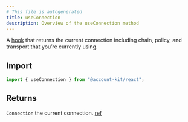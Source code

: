 ```yaml
---
# This file is autogenerated
title: useConnection
description: Overview of the useConnection method
---
```


A [hook](https://github.com/alchemyplatform/aa-sdk/blob/main/account-kit/react/src/hooks/useConnection.ts) that returns the current connection including chain, policy, and transport that you’re currently using.

## Import

```ts
import { useConnection } from "@account-kit/react";
```

## Returns

`Connection`
the current connection. [ref](https://github.com/alchemyplatform/aa-sdk/blob/main/account-kit/core/src/types.ts#L56)
